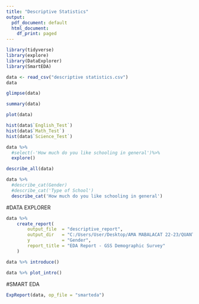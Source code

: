 ```yaml
---
title: "Descriptive Statistics"
output:
  pdf_document: default
  html_document:
    df_print: paged
---
```

```r
library(tidyverse)
library(explore)
library(DataExplorer)
library(SmartEDA)
```


```r
data <- read_csv("descriptive statistics.csv")
data
```

```r
glimpse(data)
```


```r
summary(data)
```

```r
plot(data)
```


```r
hist(data$`English_Test`)
hist(data$`Math_Test`)
hist(data$`Science_Test`)

```

```r
data %>%
  #select(-'How much do you like schooling in general')%>%
  explore()
```

```r
describe_all(data)
```

```r
data %>%
  #describe_cat(Gender)
  #describe_cat('Type of School')
  describe_cat('How much do you like schooling in general')
```


#DATA EXPLORER

```r
data %>%
    create_report(
        output_file  = "descriptive_report",
        output_dir   = "C:/Users/User/Desktop/AMA MABALACAT 22-23/QUANTITATIVE METHODS-20220911T045704Z-001/week 10/EDA/RPractice",
        y            = "Gender",
        report_title = "EDA Report - GSS Demographic Survey"
    )
```


```r
data %>% introduce()

data %>% plot_intro()
```

#SMART EDA

```r
ExpReport(data, op_file = "smarteda")
```

